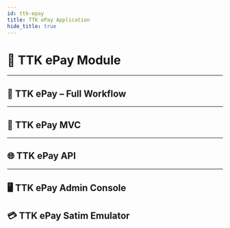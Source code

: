 ```yaml
---
id: ttk-epay
title: TTK ePay Application
hide_title: true
---
```



<h1 style={{ fontSize: '20px', fontWeight: 'bold'}}>📘 TTK ePay Module</h1>

<TtEpayPresentationContainer/>

---

## **🧭 TTK ePay – Full Workflow**

<TtEpayFullWorkflowContainer/>

---

## **🧩 TTK ePay MVC**

<TtkEpayMvcContainer />

---

## **🌐 TTK ePay API**

<TtkEpayApiContainer />

---

## **🖥️ TTK ePay Admin Console**

<TtkEpayAdminConsoleContainer />

## **💳 TTK ePay Satim Emulator**

<TtkEpaySatimEmulatorContainer />
